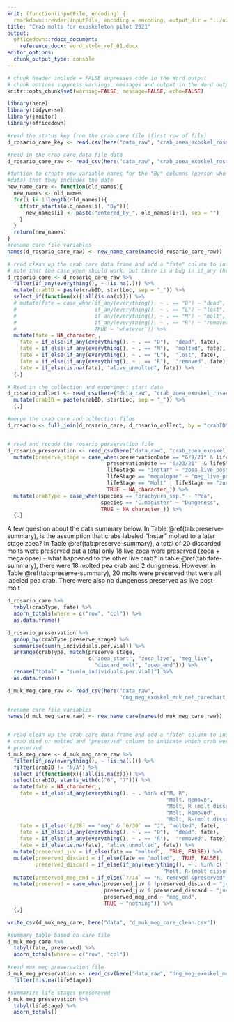 ```yaml
---
knit: (function(inputFile, encoding) {
  rmarkdown::render(inputFile, encoding = encoding, output_dir = "../output_word") })
title: "Crab molts for exoskeleton pilot 2021"
output:
  officedown::rdocx_document:
    reference_docx: word_style_ref_01.docx
editor_options:
  chunk_output_type: console
---
```


```r
# chunk header include = FALSE supresses code in the Word output
# chunk options suppress warnings, messages and output in the Word output
knitr::opts_chunk$set(warning=FALSE, message=FALSE, echo=FALSE)
```

```r
library(here)
library(tidyverse)
library(janitor)
library(officedown)
```

```r

#read the status key from the crab care file (first row of file)
d_rosario_care_key <- read.csv(here("data_raw", "crab_zoea_exoskel_rosario_carechart_2021.csv"),header = FALSE, nrows = 1)[,1] 

#read in the crab care data file data
d_rosario_care_raw <- read_csv(here("data_raw", "crab_zoea_exoskel_rosario_carechart_2021.csv"), skip = 3) 

#funtion to create new variable names for the "By" columns (person who entered
#data) that they includes the date
new_name_care <- function(old_names){
  new_names <- old_names
  for(i in 1:length(old_names)){
    if(str_starts(old_names[i], "By")){
      new_names[i] <- paste("entered_by_", old_names[i+1], sep = "")
    }
  }
  return(new_names)
} 
#rename care file variables
names(d_rosario_care_raw) <- new_name_care(names(d_rosario_care_raw))

# read clean up the crab care data frame and add a "fate" column to indicate id crab died or molted.
# note that the case_when should work, but there is a bug in if_any (https://github.com/tidyverse/dplyr/issues/5782#)
d_rosario_care <- d_rosario_care_raw %>%
  filter(if_any(everything(), ~ !is.na(.))) %>%
  mutate(crabID = paste(crabID, startLoc, sep = "_")) %>%
  select_if(function(x){!all(is.na(x))}) %>%
  # mutate(fate = case_when(if_any(everything(), ~ . == "D") ~ "dead",
  #                         if_any(everything(), ~ . == "L") ~ "lost",
  #                         if_any(everything(), ~ . == "M") ~ "molt",
  #                         if_any(everything(), ~ . == "R") ~ "removed",
  #                         TRUE ~ "whatever")) %>%
  mutate(fate = NA_character_, 
    fate = if_else(if_any(everything(), ~ . == "D"),  "dead", fate),
    fate = if_else(if_any(everything(), ~ . == "M"),  "molted", fate),
    fate = if_else(if_any(everything(), ~ . == "L"),  "lost", fate),
    fate = if_else(if_any(everything(), ~ . == "R"),  "removed", fate),
    fate = if_else(is.na(fate), "alive_unmolted", fate)) %>%
  {.}

# Read in the collection and experiment start data
d_rosario_collect <- read_csv(here("data_raw", "crab_zoea_exoskel_rosario_collection_2021.csv"), skip = 2) %>%
  mutate(crabID = paste(crabID, startLoc, sep = "_")) %>%
  {.}

#merge the crab care and collection files
d_rosario <- full_join(d_rosario_care, d_rosario_collect, by = "crabID")



```

```r

# read and recode the rosario perservation file
d_rosario_preservation <- read_csv(here("data_raw", "crab_zoea_exoskel_rosario_preservation_2021.csv")) %>%
  mutate(preserve_stage = case_when(preservationDate == "6/9/21" & lifeStage == "zoea" ~ "zoea_start",
                                preservationDate == "6/23/21"  & lifeStage == "zoea" ~ "zoea_end",
                                lifeStage == "instar" ~ "zoea_live_post_molt",
                                lifeStage == "megalopae" ~ "meg_live_post_molt",
                                lifeStage == "Molt" | lifeStage == "zoeaMOLT" ~ "discard_molt",
                                TRUE ~ NA_character_)) %>%
  mutate(crabType = case_when(species == "brachyura_ssp." ~ "Pea",
                              species == "C.magister" ~ "Dungeness",
                              TRUE ~ NA_character_)) %>%
  {.}
```


A few question about the data summary below. In Table \@ref(tab:preserve-summary), is the assumption that crabs labeled "Instar" molted to a later stage zoea? In Table \@ref(tab:preserve-summary), a total of 20 discarded molts were preserved but a total only 18 live zoea were preserved (zoea + megalopae) - what happened to the other live crab? In table \@ref(tab:fate-summary), there were 18 molted pea crab and 2 dungeness. However, in Table \@ref(tab:preserve-summary), 20 molts were preserved that were all labeled pea crab. There were also no dungeness preserved as live post-molt

```r
d_rosario_care %>%
  tabyl(crabType, fate) %>%
  adorn_totals(where = c("row", "col")) %>%
  as.data.frame()
```

```r
d_rosario_preservation %>%
  group_by(crabType,preserve_stage) %>%
  summarise(sum(n_individuals.per.Vial)) %>%
  arrange(crabType, match(preserve_stage, 
                          c("zoea_start", "zoea_live", "meg_live", 
                            "discard_molt", "zoea_end"))) %>%
  rename("total" = "sum(n_individuals.per.Vial)") %>%
  as.data.frame()
```

```r

d_muk_meg_care_raw <- read_csv(here("data_raw", 
                                    "dng_meg_exoskel_muk_net_carechart_2021.csv"), skip = 1)

#rename care file variables
names(d_muk_meg_care_raw) <- new_name_care(names(d_muk_meg_care_raw))


# read clean up the crab care data frame and add a "fate" column to indicate id
# crab died or molted and "preserved" column to indicate which crab were
# preserved
d_muk_meg_care <- d_muk_meg_care_raw %>%
  filter(if_any(everything(), ~ !is.na(.))) %>%
  filter(crabID != "N/A") %>%
  select_if(function(x){!all(is.na(x))}) %>%
  select(crabID, starts_with(c("6", "7"))) %>%
  mutate(fate = NA_character_, 
    fate = if_else(if_any(everything(), ~ . %in% c("M, R", 
                                                   "Molt, Remove", 
                                                   "Molt, R (molt dissolve)", 
                                                   "Molt, Removed",
                                                   "Molt, R-(molt dissolved)")),"molted", fate),
    fate = if_else(`6/28` == "meg" & `6/30` == "J", "molted", fate),
    fate = if_else(if_any(everything(), ~ . == "D"),  "dead", fate),
    fate = if_else(if_any(everything(), ~ . == "R"),  "removed", fate),
    fate = if_else(is.na(fate), "alive_unmolted", fate)) %>%
  mutate(preserved_juv = if_else(fate == "molted",  TRUE, FALSE)) %>%
  mutate(preserved_discard = if_else(fate == "molted",  TRUE, FALSE),
         preserved_discard = if_else(if_any(everything(), ~ . %in% c( "Molt, R (molt dissolve)", 
                                                  "Molt, R-(molt dissolved)")), FALSE, preserved_discard)) %>%
  mutate(preserved_meg_end = if_else(`7/14` == "R, removed &preserved",  TRUE, FALSE)) %>%
  mutate(preserved = case_when(preserved_juv & !preserved_discard ~ "juv_only",
                               preserved_juv & preserved_discard ~ "juv_and_discard",
                               preserved_meg_end ~ "meg_end",
                               TRUE ~ "nothing")) %>%
  {.}

write_csv(d_muk_meg_care, here("data", "d_muk_meg_care_clean.csv"))

```

```r
#summary table based on care file
d_muk_meg_care %>%
  tabyl(fate, preserved) %>%
  adorn_totals(where = c("row", "col"))
```

```r
#read muk meg preservation file
d_muk_meg_preservation <- read_csv(here("data_raw", "dng_meg_exoskel_muk_net_preservation_2021.csv")) %>%
  filter(!is.na(lifeStage))

#summarize life stages presereved
d_muk_meg_preservation %>%
  tabyl(lifeStage) %>%
  adorn_totals()
```





